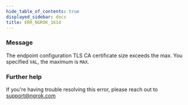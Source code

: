```yaml
---
hide_table_of_contents: true
displayed_sidebar: docs
title: ERR_NGROK_1614
---
```




### Message

The endpoint configuration TLS CA certificate size exceeds the max. You specified `VAL`, the maximum is `MAX`.

<ErrorDetails error="err_ngrok_1614" />

### Further help

If you're having trouble resolving this error, please reach out to [support@ngrok.com](mailto:support@ngrok.com?subject=Help%20with%20ERR_NGROK_1614)
